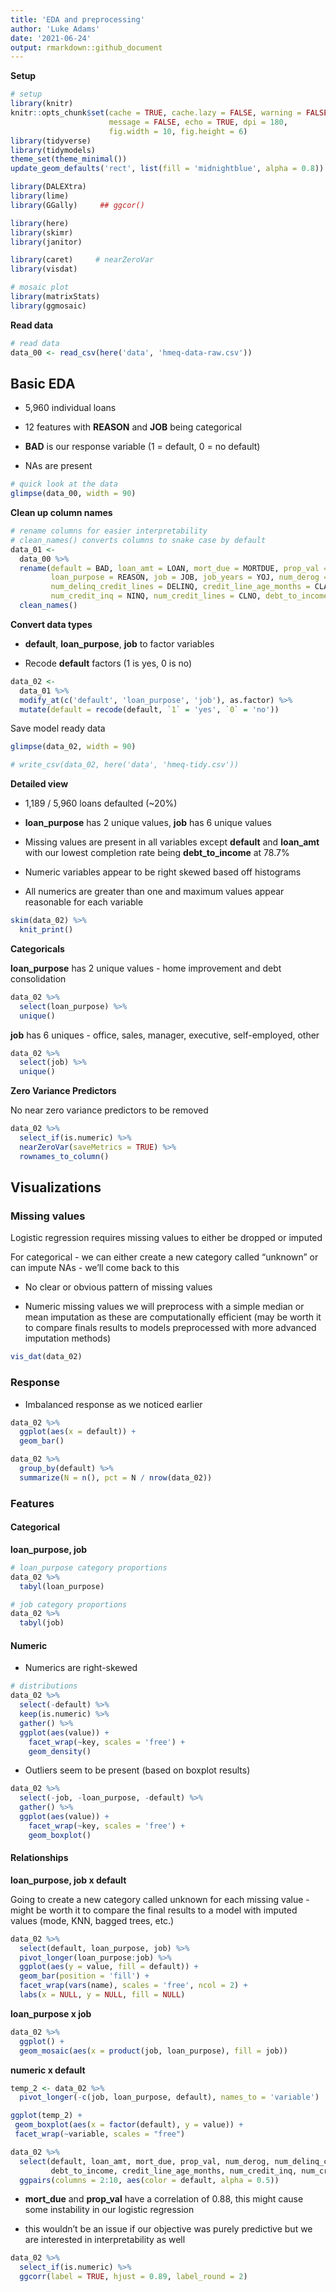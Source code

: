 ```yaml
---
title: 'EDA and preprocessing'
author: 'Luke Adams'
date: '2021-06-24'
output: rmarkdown::github_document
---
```


**Setup**

```r
# setup
library(knitr)
knitr::opts_chunk$set(cache = TRUE, cache.lazy = FALSE, warning = FALSE,
                      message = FALSE, echo = TRUE, dpi = 180, 
                      fig.width = 10, fig.height = 6)
library(tidyverse)
library(tidymodels)
theme_set(theme_minimal())
update_geom_defaults('rect', list(fill = 'midnightblue', alpha = 0.8))

library(DALEXtra)
library(lime)
library(GGally)     ## ggcor()

library(here)
library(skimr)
library(janitor)

library(caret)     # nearZeroVar
library(visdat)

# mosaic plot
library(matrixStats)
library(ggmosaic)
```

**Read data**

```r
# read data
data_00 <- read_csv(here('data', 'hmeq-data-raw.csv'))
```

## Basic EDA

-   5,960 individual loans

-   12 features with **REASON** and **JOB** being categorical

-   **BAD** is our response variable (1 = default, 0 = no default)

-   NAs are present

```r
# quick look at the data
glimpse(data_00, width = 90)
```

**Clean up column names**

```r
# rename columns for easier interpretability
# clean_names() converts columns to snake case by default
data_01 <-
  data_00 %>% 
  rename(default = BAD, loan_amt = LOAN, mort_due = MORTDUE, prop_val = VALUE, 
         loan_purpose = REASON, job = JOB, job_years = YOJ, num_derog = DEROG,
         num_delinq_credit_lines = DELINQ, credit_line_age_months = CLAGE, 
         num_credit_inq = NINQ, num_credit_lines = CLNO, debt_to_income = DEBTINC) %>% 
  clean_names()
```

**Convert data types**

-   **default**, **loan_purpose**, **job** to factor variables

-   Recode **default** factors (1 is yes, 0 is no)

```r
data_02 <- 
  data_01 %>% 
  modify_at(c('default', 'loan_purpose', 'job'), as.factor) %>% 
  mutate(default = recode(default, `1` = 'yes', `0` = 'no'))
```

Save model ready data

```r
glimpse(data_02, width = 90)
```

```r
# write_csv(data_02, here('data', 'hmeq-tidy.csv'))
```

**Detailed view**

-   1,189 / 5,960 loans defaulted (\~20%)

-   **loan_purpose** has 2 unique values, **job** has 6 unique values

-   Missing values are present in all variables except **default** and **loan_amt** with our lowest completion rate being **debt_to_income** at 78.7%

-   Numeric variables appear to be right skewed based off histograms

-   All numerics are greater than one and maximum values appear reasonable for each variable

```r
skim(data_02) %>% 
  knit_print()
```

**Categoricals**

**loan_purpose** has 2 unique values - home improvement and debt consolidation

```r
data_02 %>% 
  select(loan_purpose) %>% 
  unique()
```

**job** has 6 uniques - office, sales, manager, executive, self-employed, other

```r
data_02 %>% 
  select(job) %>% 
  unique()
```

**Zero Variance Predictors**

No near zero variance predictors to be removed

```r
data_02 %>% 
  select_if(is.numeric) %>% 
  nearZeroVar(saveMetrics = TRUE) %>%
  rownames_to_column() 
```

## Visualizations

### Missing values

Logistic regression requires missing values to either be dropped or imputed

For categorical - we can either create a new category called "unknown" or can impute NAs - we'll come back to this

-   No clear or obvious pattern of missing values

-   Numeric missing values we will preprocess with a simple median or mean imputation as these are computationally efficient (may be worth it to compare finals results to models preprocessed with more advanced imputation methods)

```r
vis_dat(data_02)
```

### Response

-   Imbalanced response as we noticed earlier

```r
data_02 %>% 
  ggplot(aes(x = default)) +
  geom_bar()
```

```r
data_02 %>%
  group_by(default) %>%
  summarize(N = n(), pct = N / nrow(data_02))
```

### Features

#### Categorical

**loan_purpose, job**

```r
# loan_purpose category proportions
data_02 %>%
  tabyl(loan_purpose)
```

```r
# job category proportions
data_02 %>%
  tabyl(job)
```

#### Numeric

-   Numerics are right-skewed

```r
# distributions
data_02 %>%
  select(-default) %>%
  keep(is.numeric) %>%
  gather() %>%
  ggplot(aes(value)) +
    facet_wrap(~key, scales = 'free') +
    geom_density()
```

-   Outliers seem to be present (based on boxplot results)

```r
data_02 %>%
  select(-job, -loan_purpose, -default) %>%
  gather() %>%
  ggplot(aes(value)) +
    facet_wrap(~key, scales = 'free') +
    geom_boxplot()
```

#### Relationships

**loan_purpose, job x default**

Going to create a new category called unknown for each missing value - might be worth it to compare the final results to a model with imputed values (mode, KNN, bagged trees, etc.)

```r
data_02 %>% 
  select(default, loan_purpose, job) %>% 
  pivot_longer(loan_purpose:job) %>% 
  ggplot(aes(y = value, fill = default)) + 
  geom_bar(position = 'fill') +
  facet_wrap(vars(name), scales = 'free', ncol = 2) +
  labs(x = NULL, y = NULL, fill = NULL)
```

**loan_purpose x job**

```r
data_02 %>% 
  ggplot() + 
  geom_mosaic(aes(x = product(job, loan_purpose), fill = job))
```

**numeric x default**

```r
temp_2 <- data_02 %>%
  pivot_longer(-c(job, loan_purpose, default), names_to = 'variable')

ggplot(temp_2) +
 geom_boxplot(aes(x = factor(default), y = value)) +
 facet_wrap(~variable, scales = "free")
```

```r
data_02 %>% 
  select(default, loan_amt, mort_due, prop_val, num_derog, num_delinq_credit_lines, 
         debt_to_income, credit_line_age_months, num_credit_inq, num_credit_lines) %>% 
  ggpairs(columns = 2:10, aes(color = default, alpha = 0.5))
```

-   **mort_due** and **prop_val** have a correlation of 0.88, this might cause some instability in our logistic regression

-   this wouldn't be an issue if our objective was purely predictive but we are interested in interpretability as well

```r
data_02 %>% 
  select_if(is.numeric) %>% 
  ggcorr(label = TRUE, hjust = 0.89, label_round = 2)
```
